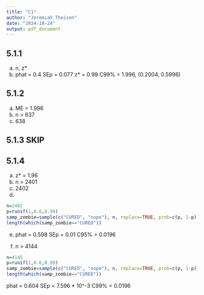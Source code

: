 ```yaml
---
title: "C1"
author: "Jeremiah Theisen"
date: "2024-10-24"
output: pdf_document
---
```


## 5.1.1  
a. n, z*
b. 
phat = 0.4 
SEp = 0.077 
z* = 0.99 
C99% = 1.996, (0.2004, 0.5996)


## 5.1.2  
a. ME = 1.996
b. n > 637
c. 638
 
## 5.1.3 SKIP

## 5.1.4
a. z* = 1.96 
b. n > 2401 
c. 2402
d. 
```r
n=2402
p=runif(1,0.6,0.99)
samp_zombie=sample(c("CURED", "nope"), n, replace=TRUE, prob=c(p, 1-p))
length(which(samp_zombie=="CURED"))
```
e.  
phat = 0.598 
SEp = 0.01 
C95% = 0.0196  

f.
n > 4144  
```r
n=4145
p=runif(1,0.6,0.99)
samp_zombie=sample(c("CURED", "nope"), n, replace=TRUE, prob=c(p, 1-p))
length(which(samp_zombie=="CURED"))
``` 
phat = 0.604 
SEp = 7.596 * 10^-3 
C99% = 0.0196
